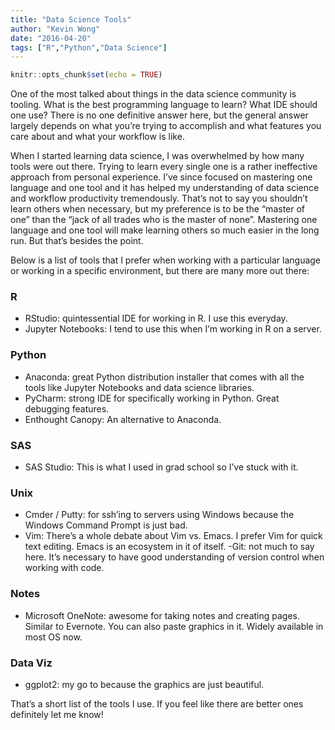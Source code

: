 ---
title: "Data Science Tools"
author: "Kevin Wong"
date: "2016-04-20"
tags: ["R","Python","Data Science"]
---

```{r setup, include=FALSE}
knitr::opts_chunk$set(echo = TRUE)
```

One of the most talked about things in the data science community is tooling. What is the best programming language to learn? What IDE should one use? There is no one definitive answer here, but the general answer largely depends on what you're trying to accomplish and what features you care about and what your workflow is like.

When I started learning data science, I was overwhelmed by how many tools were out there. Trying to learn every single one is a rather ineffective approach from personal experience. I've since focused on mastering one language and one tool and it has helped my understanding of data science and workflow productivity tremendously. That's not to say you shouldn't learn others when necessary, but my preference is to be the "master of one" than the "jack of all trades who is the master of none". Mastering one language and one tool will make learning others so much easier in the long run. But that's besides the point.

Below is a list of tools that I prefer when working with a particular language or working in a specific environment, but there are many more out there:

### R
- RStudio: quintessential IDE for working in R. I use this everyday.
- Jupyter Notebooks: I tend to use this when I'm working in R on a server.

### Python
- Anaconda: great Python distribution installer that comes with all the tools like Jupyter Notebooks and data science libraries.
- PyCharm: strong IDE for specifically working in Python. Great debugging features.
- Enthought Canopy: An alternative to Anaconda.

### SAS
- SAS Studio: This is what I used in grad school so I've stuck with it.

### Unix
- Cmder / Putty: for ssh'ing to servers using Windows because the Windows Command Prompt is just bad.
- Vim: There's a whole debate about Vim vs. Emacs. I prefer Vim for quick text editing. Emacs is an ecosystem in it of itself.
-Git: not much to say here. It's necessary to have good understanding of version control when working with code.

### Notes
- Microsoft OneNote: awesome for taking notes and creating pages. Similar to Evernote. You can also paste graphics in it. Widely available in most OS now.

### Data Viz
- ggplot2: my go to because the graphics are just beautiful.

That's a short list of the tools I use. If you feel like there are better ones definitely let me know!

